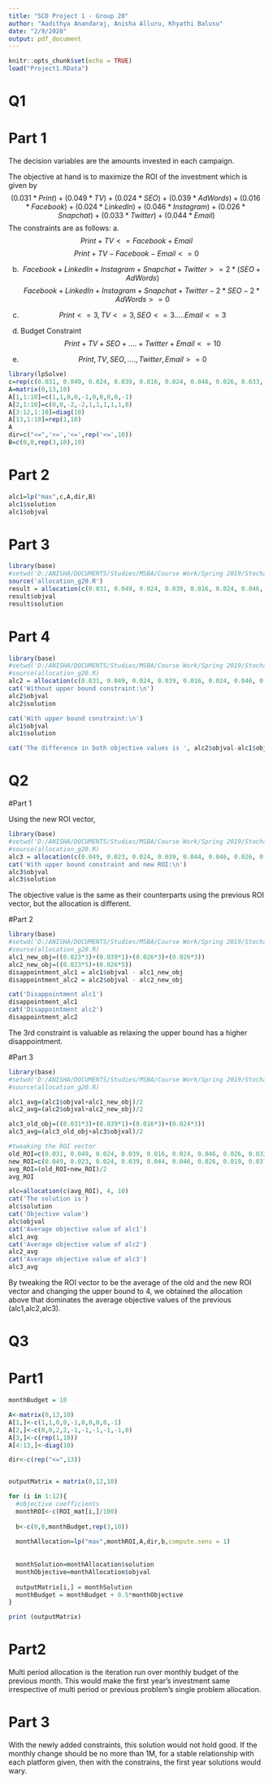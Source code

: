 ```yaml
---
title: "SCO Project 1 - Group 20"
author: "Aadithya Anandaraj, Anisha Alluru, Khyathi Balusu"
date: "2/9/2020"
output: pdf_document
---
```


```r
knitr::opts_chunk$set(echo = TRUE)
load("Project1.RData")
```


# Q1

# Part 1
The decision variables are the amounts invested in each campaign.

The objective at hand is to maximize the ROI of the investment which is given by
$$(0.031*Print) + (0.049*TV) + (0.024*SEO) + (0.039*AdWords) + (0.016*Facebook) + (0.024*LinkedIn) + (0.046*Instagram) + (0.026*Snapchat) + (0.033*Twitter) + (0.044*Email)$$
The constraints are as follows:
a.
$$Print + TV <= Facebook + Email$$
$$Print + TV - Facebook - Email<= 0$$

b.
$$Facebook + LinkedIn + Instagram + Snapchat + Twitter >= 2*(SEO + AdWords)$$
$$Facebook + LinkedIn + Instagram + Snapchat + Twitter - 2*SEO - 2*AdWords >= 0$$

c.
$$Print <= 3, TV<=3, SEO<=3 ..... Email<=3$$

d. Budget Constraint
$$Print + TV + SEO + .... + Twitter + Email <=10$$
e.
$$Print,TV,SEO, .... ,Twitter,Email >=0 $$

```r
library(lpSolve)
c=rep(c(0.031, 0.049, 0.024, 0.039, 0.016, 0.024, 0.046, 0.026, 0.033, 0.044))
A=matrix(0,13,10)
A[1,1:10]=c(1,1,0,0,-1,0,0,0,0,-1)
A[2,1:10]=c(0,0,-2,-2,1,1,1,1,1,0)
A[3:12,1:10]=diag(10)
A[13,1:10]=rep(1,10)
A
dir=c("<=",'>=','<=',rep('<=',10))
B=c(0,0,rep(3,10),10)
```

# Part 2
```r
alc1=lp("max",c,A,dir,B)
alc1$solution
alc1$objval
```

# Part 3
```r
library(base)
#setwd('D:/ANISHA/DOCUMENTS/Studies/MSBA/Course Work/Spring 2019/Stochastic Control and Optimization/Group Projects/Project 1')
source('allocation_g20.R')
result = allocation(c(0.031, 0.049, 0.024, 0.039, 0.016, 0.024, 0.046, 0.026, 0.033, 0.044), 3, 10)
result$objval
result$solution
```

# Part 4
```r
library(base)
#setwd('D:/ANISHA/DOCUMENTS/Studies/MSBA/Course Work/Spring 2019/Stochastic Control and Optimization/Group Projects/Project 1')
#source(allocation_g20.R)
alc2 = allocation(c(0.031, 0.049, 0.024, 0.039, 0.016, 0.024, 0.046, 0.026, 0.033, 0.044), 10, 10)
cat('Without upper bound constraint:\n')
alc2$objval
alc2$solution

cat('With upper bound constraint:\n')
alc1$objval
alc1$solution

cat('The difference in both objective values is ', alc2$objval-alc1$objval)
```
# Q2

#Part 1

Using the new ROI vector,

```r
library(base)
#setwd('D:/ANISHA/DOCUMENTS/Studies/MSBA/Course Work/Spring 2019/Stochastic Control and Optimization/Group Projects/Project 1')
#source(allocation_g20.R)
alc3 = allocation(c(0.049, 0.023, 0.024, 0.039, 0.044, 0.046, 0.026, 0.019, 0.037, 0.026), 3, 10)
cat('With upper bound constraint and new ROI:\n')
alc3$objval
alc3$solution
```
The objective value is the same as their counterparts using the previous ROI vector, but the allocation is different.

#Part 2

```r
library(base)
#setwd('D:/ANISHA/DOCUMENTS/Studies/MSBA/Course Work/Spring 2019/Stochastic Control and Optimization/Group Projects/Project 1')
#source(allocation_g20.R)
alc1_new_obj=((0.023*3)+(0.039*1)+(0.026*3)+(0.026*3))
alc2_new_obj=((0.023*5)+(0.026*5))
disappointment_alc1 = alc1$objval - alc1_new_obj
disappointment_alc2 = alc2$objval - alc2_new_obj

cat('Disappointment alc1')
disappointment_alc1
cat('Disappointment alc2')
disappointment_alc2
```

The 3rd constraint is valuable as relaxing the upper bound has a higher disappointment.

#Part 3
```r
library(base)
#setwd('D:/ANISHA/DOCUMENTS/Studies/MSBA/Course Work/Spring 2019/Stochastic Control and Optimization/Group Projects/Project 1')
#source(allocation_g20.R)

alc1_avg=(alc1$objval+alc1_new_obj)/2
alc2_avg=(alc2$objval+alc2_new_obj)/2

alc3_old_obj=((0.031*3)+(0.039*1)+(0.016*3)+(0.024*3))
alc3_avg=(alc3_old_obj+alc3$objval)/2

#tweaking the ROI vector
old_ROI=c(0.031, 0.049, 0.024, 0.039, 0.016, 0.024, 0.046, 0.026, 0.033, 0.044)
new_ROI=c(0.049, 0.023, 0.024, 0.039, 0.044, 0.046, 0.026, 0.019, 0.037, 0.026)
avg_ROI=(old_ROI+new_ROI)/2
avg_ROI

alc=allocation(c(avg_ROI), 4, 10)
cat('The solution is')
alc$solution
cat('Objective value')
alc$objval
cat('Average objective value of alc1')
alc1_avg
cat('Average objective value of alc2')
alc2_avg
cat('Average objective value of alc3')
alc3_avg
```
By tweaking the ROI vector to be the average of the old and the new ROI vector and changing the upper bound to 4, we obtained the allocation above that dominates the average objective values of the previous (alc1,alc2,alc3). 


# Q3

# Part1

```r
monthBudget = 10

A<-matrix(0,13,10)
A[1,]<-c(1,1,0,0,-1,0,0,0,0,-1)
A[2,]<-c(0,0,2,2,-1,-1,-1,-1,-1,0)
A[3,]<-c(rep(1,10))
A[4:13,]<-diag(10)

dir<-c(rep("<=",13))


outputMatrix = matrix(0,12,10)

for (i in 1:12){
  #objective coefficients
  monthROI<-c(ROI_mat[i,]/100)
  
  b<-c(0,0,monthBudget,rep(3,10))
  
  monthAllocation=lp("max",monthROI,A,dir,b,compute.sens = 1)
  
  
  monthSolution=monthAllocation$solution
  monthObjective=monthAllocation$objval
  
  outputMatrix[i,] = monthSolution
  monthBudget = monthBudget + 0.5*monthObjective
}

print (outputMatrix)


```

# Part2

Multi period allocation is the iteration run over monthly budget of the previous month. This would make the first year's investment same irrespective of multi period or previous problem's single problem allocation.

# Part 3

With the newly added constraints, this solution would not hold good. If the monthly change should be no more than 1M, for a stable relationship with each platform given, then with the constrains, the first year solutions would wary.



